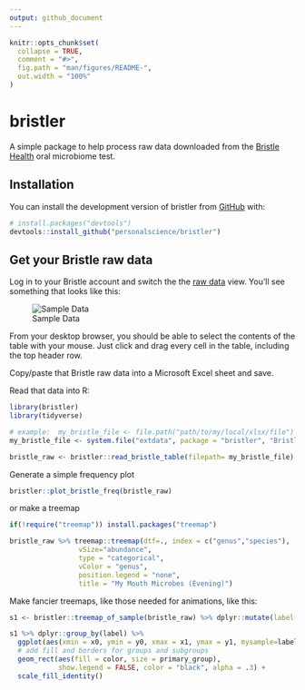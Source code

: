 ```yaml
---
output: github_document
---
```


<!-- README.md is generated from README.Rmd. Please edit that file -->

```r
knitr::opts_chunk$set(
  collapse = TRUE,
  comment = "#>",
  fig.path = "man/figures/README-",
  out.width = "100%"
)
```

# bristler

<!-- badges: start -->

<!-- badges: end -->

A simple package to help process raw data downloaded from the [Bristle Health](https://www.bristlehealth.com/) oral microbiome test.

## Installation

You can install the development version of bristler from [GitHub](https://github.com/) with:

``` r
# install.packages("devtools")
devtools::install_github("personalscience/bristler")
```

## Get your Bristle raw data

Log in to your Bristle account and switch the the [raw data](https://app.bristlehealth.com/samples/raw) view. You'll see something that looks like this:

![Sample Data](./man/figures/bristle_sample_raw_image.jpg)

From your desktop browser, you should be able to select the contents of the table with your mouse. Just click and drag every cell in the table, including the top header row.

Copy/paste that Bristle raw data into a Microsoft Excel sheet and save.

Read that data into R:

```r
library(bristler)
library(tidyverse)

# example:  my_bristle_file <- file.path("path/to/my/local/xlsx/file")
my_bristle_file <- system.file("extdata", package = "bristler", "BristleHealthRaw.xlsx") # example

bristle_raw <- bristler::read_bristle_table(filepath= my_bristle_file)

```

Generate a simple frequency plot

```r
bristler::plot_bristle_freq(bristle_raw)
```

or make a treemap

```r
if(!require("treemap")) install.packages("treemap")

bristle_raw %>% treemap::treemap(dtf=., index = c("genus","species"),
                 vSize="abundance",
                 type = "categorical",
                 vColor = "genus",
                 position.legend = "none",
                 title = "My Mouth Microbes (Evening)")
```

Make fancier treemaps, like those needed for animations, like this:

```r
s1 <- bristler::treemap_of_sample(bristle_raw) %>% dplyr::mutate(label = "Oral")

s1 %>% dplyr::group_by(label) %>%
  ggplot(aes(xmin = x0, ymin = y0, xmax = x1, ymax = y1, mysample=label)) +
  # add fill and borders for groups and subgroups
  geom_rect(aes(fill = color, size = primary_group),
            show.legend = FALSE, color = "black", alpha = .3) +
  scale_fill_identity()

```
